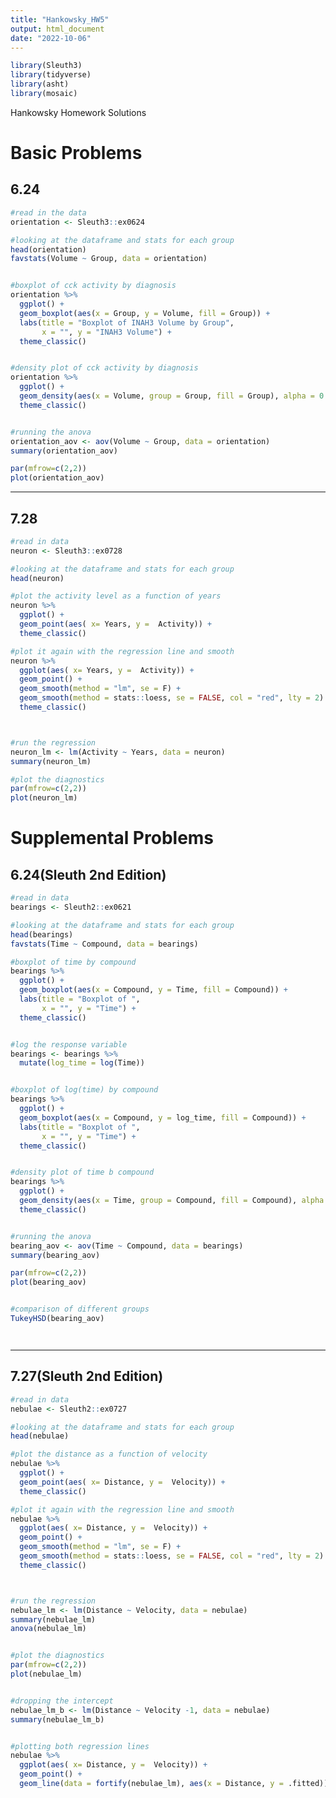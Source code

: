 ```yaml
---
title: "Hankowsky_HW5"
output: html_document
date: "2022-10-06"
---
```


```r
library(Sleuth3)
library(tidyverse)
library(asht)
library(mosaic)
```

Hankowsky Homework Solutions 


# Basic Problems 
## 6.24
```r
#read in the data 
orientation <- Sleuth3::ex0624

#looking at the dataframe and stats for each group 
head(orientation)
favstats(Volume ~ Group, data = orientation)


#boxplot of cck activity by diagnosis
orientation %>%
  ggplot() + 
  geom_boxplot(aes(x = Group, y = Volume, fill = Group)) + 
  labs(title = "Boxplot of INAH3 Volume by Group", 
       x = "", y = "INAH3 Volume") + 
  theme_classic()


#density plot of cck activity by diagnosis
orientation %>%
  ggplot() + 
  geom_density(aes(x = Volume, group = Group, fill = Group), alpha = 0.4) + 
  theme_classic() 


#running the anova 
orientation_aov <- aov(Volume ~ Group, data = orientation)
summary(orientation_aov)

par(mfrow=c(2,2))
plot(orientation_aov)

```

***

## 7.28
```r
#read in data
neuron <- Sleuth3::ex0728

#looking at the dataframe and stats for each group 
head(neuron)

#plot the activity level as a function of years 
neuron %>%
  ggplot() + 
  geom_point(aes( x= Years, y =  Activity)) + 
  theme_classic()

#plot it again with the regression line and smooth 
neuron %>%
  ggplot(aes( x= Years, y =  Activity)) +
  geom_point() + 
  geom_smooth(method = "lm", se = F) + 
  geom_smooth(method = stats::loess, se = FALSE, col = "red", lty = 2) + 
  theme_classic()



#run the regression 
neuron_lm <- lm(Activity ~ Years, data = neuron)
summary(neuron_lm)

#plot the diagnostics 
par(mfrow=c(2,2))
plot(neuron_lm)
```




# Supplemental Problems 

## 6.24(Sleuth 2nd Edition)
```r
#read in data
bearings <- Sleuth2::ex0621

#looking at the dataframe and stats for each group 
head(bearings)
favstats(Time ~ Compound, data = bearings)

#boxplot of time by compound 
bearings %>%
  ggplot() + 
  geom_boxplot(aes(x = Compound, y = Time, fill = Compound)) + 
  labs(title = "Boxplot of ", 
       x = "", y = "Time") + 
  theme_classic()


#log the response variable 
bearings <- bearings %>%
  mutate(log_time = log(Time))


#boxplot of log(time) by compound
bearings %>%
  ggplot() + 
  geom_boxplot(aes(x = Compound, y = log_time, fill = Compound)) + 
  labs(title = "Boxplot of ", 
       x = "", y = "Time") + 
  theme_classic()


#density plot of time b compound
bearings %>%
  ggplot() + 
  geom_density(aes(x = Time, group = Compound, fill = Compound), alpha = 0.4) + 
  theme_classic() 


#running the anova 
bearing_aov <- aov(Time ~ Compound, data = bearings)
summary(bearing_aov)

par(mfrow=c(2,2))
plot(bearing_aov)


#comparison of different groups 
TukeyHSD(bearing_aov)




```

***


## 7.27(Sleuth 2nd Edition)
```r
#read in data
nebulae <- Sleuth2::ex0727

#looking at the dataframe and stats for each group 
head(nebulae)

#plot the distance as a function of velocity 
nebulae %>%
  ggplot() + 
  geom_point(aes( x= Distance, y =  Velocity)) + 
  theme_classic()

#plot it again with the regression line and smooth 
nebulae %>%
  ggplot(aes( x= Distance, y =  Velocity)) +
  geom_point() + 
  geom_smooth(method = "lm", se = F) + 
  geom_smooth(method = stats::loess, se = FALSE, col = "red", lty = 2) + 
  theme_classic()



#run the regression 
nebulae_lm <- lm(Distance ~ Velocity, data = nebulae)
summary(nebulae_lm)
anova(nebulae_lm)


#plot the diagnostics 
par(mfrow=c(2,2))
plot(nebulae_lm)


#dropping the intercept 
nebulae_lm_b <- lm(Distance ~ Velocity -1, data = nebulae)
summary(nebulae_lm_b)


#plotting both regression lines 
nebulae %>%
  ggplot(aes( x= Distance, y =  Velocity)) +
  geom_point() + 
  geom_line(data = fortify(nebulae_lm), aes(x = Distance, y = .fitted))




```

